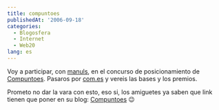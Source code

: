 ```yaml
---
title: compuntoes
publishedAt: '2006-09-18'
categories:
  - Blogosfera
  - Internet
  - Web20
lang: es
---
```


Voy a participar, con [manuls](http://manuls.inopia.net/), en el concurso de posicionamiento de [Compuntoes](http://manuls.inopia.net 'Compuntoes'). Pasaros por [com.es](http://www.com.es) y vereis las bases y los premios.

Prometo no dar la vara con esto, eso si, los amiguetes ya saben que link tienen que poner en su blog: [Compuntoes](http://manuls.inopia.net 'Compuntoes') 😉
